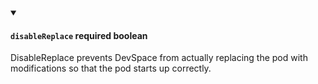 
<details className="config-field" data-expandable="false" open>
<summary>

#### `disableReplace` <span class="config-field-required" data-required="false">required</span> <span class="config-field-type">boolean</span> <span class="config-field-default"></span>

DisableReplace prevents DevSpace from actually replacing the pod with modifications so that
the pod starts up correctly.

</summary>



</details>
